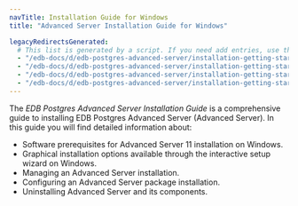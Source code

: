 ```yaml
---
navTitle: Installation Guide for Windows
title: "Advanced Server Installation Guide for Windows"

legacyRedirectsGenerated:
  # This list is generated by a script. If you need add entries, use the `legacyRedirects` key.
  - "/edb-docs/d/edb-postgres-advanced-server/installation-getting-started/installation-guide-for-windows/13/index.html"
  - "/edb-docs/d/edb-postgres-advanced-server/installation-getting-started/installation-guide-for-windows/13/conclusion.html"
  - "/edb-docs/d/edb-postgres-advanced-server/installation-getting-started/installation-guide-for-windows/13/introduction.html"
  - "/edb-docs/d/edb-postgres-advanced-server/installation-getting-started/installation-guide-for-windows/13/genindex.html"
---
```


The *EDB Postgres Advanced Server Installation Guide* is a comprehensive guide to installing EDB Postgres Advanced Server (Advanced Server). In this guide you will find detailed information about:

-   Software prerequisites for Advanced Server 11 installation on Windows.
-   Graphical installation options available through the interactive setup wizard on Windows.
-   Managing an Advanced Server installation.
-   Configuring an Advanced Server package installation.
-   Uninstalling Advanced Server and its components.

